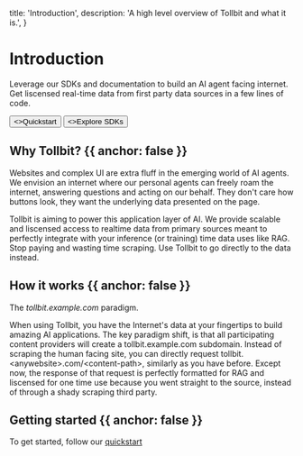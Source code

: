 
  title: 'Introduction',
  description: 'A high level overview of Tollbit and what it is.',
}


# Introduction

Leverage our SDKs and documentation to build an AI agent facing internet. Get liscensed real-time data from first party data sources in a few lines of code.

<div className="not-prose mb-16 mt-6 flex gap-3">
  <Button href="/quickstart" arrow="right">
    <>Quickstart</>
  </Button>
  <Button href="/sdks" variant="outline">
    <>Explore SDKs</>
  </Button>
</div>

## Why Tollbit? {{ anchor: false }}

Websites and complex UI are extra fluff in the emerging world of AI agents.
We envision an internet where our personal agents can freely
roam the internet, answering questions and acting on our behalf. They
don't care how buttons look, they want the underlying data presented on
the page.

Tollbit is aiming to power this application layer of AI. We provide
scalable and liscensed access to realtime data from primary sources
meant to perfectly integrate with your inference (or training) time data
uses like RAG. Stop paying and wasting time scraping. Use Tollbit to go
directly to the data instead.

## How it works {{ anchor: false }}

The _tollbit.example.com_ paradigm.

When using Tollbit, you have the Internet's data at your fingertips to build amazing AI applications. The key paradigm shift, is that
all participating content providers will create a tollbit.example.com subdomain. Instead of scraping the human facing site, you can directly
request tollbit.\<anywebsite\>.com/\<content-path\>, similarly as you have before. Except now, the response of that request is perfectly
formatted for RAG and liscensed for one time use because you went straight to the source, instead of through a shady scraping third party.

## Getting started {{ anchor: false }}

To get started, follow our [quickstart](/quickstart)

<Resources />
